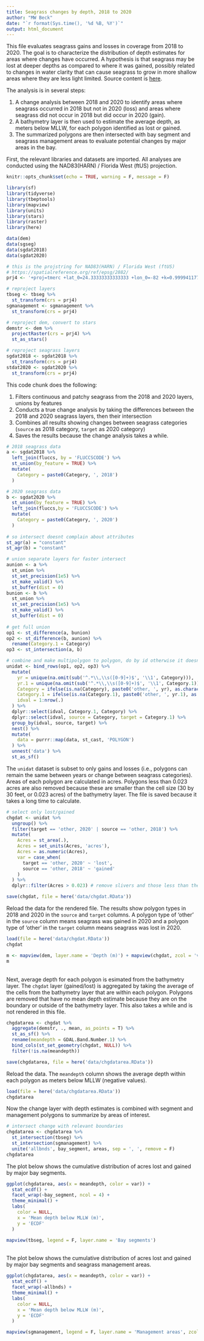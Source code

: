 ```yaml
---
title: Seagrass changes by depth, 2018 to 2020
author: "MW Beck"
date: "`r format(Sys.time(), '%d %B, %Y')`"
output: html_document
---
```


This file evaluates seagrass gains and losses in coverage from 2018 to 2020.  The goal is to characterize the distribution of depth estimates for areas where changes have occurred.  A hypothesis is that seagrass may be lost at deeper depths as compared to where it was gained, possibly related to changes in water clarity that can cause seagrass to grow in more shallow areas where they are less light limited. Source content is [here](https://github.com/tbep-tech/seagrass-analysis).

The analysis is in several steps:

1. A change analysis between 2018 and 2020 to identify areas where seagrass occurred in 2018 but not in 2020 (loss) and areas where seagrass did not occur in 2018 but did occur in 2020 (gain).  
1. A bathymetry layer is then used to estimate the average depth, as meters below MLLW, for each polygon identified as lost or gained.  
1. The summarized polygons are then intersected with bay segment and seagrass management areas to evaluate potential changes by major areas in the bay.  

First, the relevant libraries and datasets are imported.  All analyses are conducted using the NAD83(HARN) / Florida West (ftUS) projection. 

```r
knitr::opts_chunk$set(echo = TRUE, warning = F, message = F)

library(sf)
library(tidyverse)
library(tbeptools)
library(mapview)
library(units)
library(stars)
library(raster)
library(here)

data(dem)
data(sgseg)
data(sgdat2018)
data(sgdat2020)

# this is the projstring for NAD83(HARN) / Florida West (ftUS)
# https://spatialreference.org/ref/epsg/2882/
prj4 <- '+proj=tmerc +lat_0=24.33333333333333 +lon_0=-82 +k=0.999941177 +x_0=200000.0001016002 +y_0=0 +ellps=GRS80 +to_meter=0.3048006096012192 +no_defs'

# reproject layers
tbseg <- tbseg %>% 
  st_transform(crs = prj4)
sgmanagement <- sgmanagement %>% 
  st_transform(crs = prj4)

# reproject dem, convert to stars 
demstr <- dem %>% 
  projectRaster(crs = prj4) %>% 
  st_as_stars()

# reproject seagrass layers
sgdat2018 <- sgdat2018 %>% 
  st_transform(crs = prj4)
stdat2020 <- sgdat2020 %>% 
  st_transform(crs = prj4)
```

This code chunk does the following:

1. Filters continuous and patchy seagrass from the 2018 and 2020 layers, unions by features
1. Conducts a true change analysis by taking the differences between the 2018 and 2020 seagrass layers, then their intersection
1. Combines all results showing changes between seagrass categories (`source` as 2018 category, `target` as 2020 category)
1. Saves the results because the change analysis takes a while. 

```r
# 2018 seagrass data
a <- sgdat2018 %>% 
  left_join(fluccs, by = 'FLUCCSCODE') %>%
  st_union(by_feature = TRUE) %>%
  mutate(
    Category = paste0(Category, ', 2018')
  )

# 2020 seagrass data
b <- sgdat2020 %>% 
  st_union(by_feature = TRUE) %>%
  left_join(fluccs,by = 'FLUCCSCODE') %>% 
  mutate(
    Category = paste0(Category, ', 2020')
  )
  
# so intersect doesnt complain about attributes
st_agr(a) = "constant"
st_agr(b) = "constant"

# union separate layers for faster intersect
aunion <- a %>% 
  st_union %>% 
  st_set_precision(1e5) %>% 
  st_make_valid() %>% 
  st_buffer(dist = 0)
bunion <- b %>% 
  st_union %>% 
  st_set_precision(1e5) %>% 
  st_make_valid() %>% 
  st_buffer(dist = 0)
  
# get full union
op1 <- st_difference(a, bunion)
op2 <- st_difference(b, aunion) %>%
  rename(Category.1 = Category)
op3 <- st_intersection(a, b)

# combine and make multipolygon to polygon, do by id otherwise it doesn't work
unidat <- bind_rows(op1, op2, op3) %>%
  mutate(
    yr = unique(na.omit(sub('^.*\\,\\s([0-9]+)$', '\\1', Category))),
    yr.1 = unique(na.omit(sub('^.*\\,\\s([0-9]+)$', '\\1', Category.1))),
    Category = ifelse(is.na(Category), paste0('other, ', yr), as.character(Category)),
    Category.1 = ifelse(is.na(Category.1), paste0('other, ', yr.1), as.character(Category.1)),
    idval = 1:nrow(.)
  ) %>%
  dplyr::select(idval, Category.1, Category) %>%
  dplyr::select(idval, source = Category, target = Category.1) %>% 
  group_by(idval, source, target) %>% 
  nest() %>% 
  mutate(
    data = purrr::map(data, st_cast, 'POLYGON')
  ) %>% 
  unnest('data') %>% 
  st_as_sf()
```

The `unidat` dataset is subset to only gains and losses (i.e., polygons can remain the same between years or change between seagrass categories).  Areas of each polygon are calculated in acres. Polygons less than 0.023 acres are also removed because these are smaller than the cell size (30 by 30 feet, or 0.023 acres) of the bathymetry layer.  The file is saved because it takes a long time to calculate.

```r
# select only lost/gained
chgdat <- unidat %>% 
  ungroup() %>% 
  filter(target == 'other, 2020' | source == 'other, 2018') %>% 
  mutate(
    Acres = st_area(.), 
    Acres = set_units(Acres, 'acres'), 
    Acres = as.numeric(Acres), 
    var = case_when(
      target == 'other, 2020' ~ 'lost', 
      source == 'other, 2018' ~ 'gained'
    )
  ) %>% 
  dplyr::filter(Acres > 0.023) # remove slivers and those less than the pixel size (dem pixel size is about 30x30ft)

save(chgdat, file = here('data/chgdat.RData'))
```

Reload the data for the rendered file. The results show polygon types in 2018 and 2020 in the `source` and `target` columns.  A polygon type of 'other' in the `source` column means seagrass was gained in 2020 and a polygon type of 'other' in the `target` column means seagrass was lost in 2020.

```r
load(file = here('data/chgdat.RData'))
chgdat
```

```r
m <- mapview(dem, layer.name = 'Depth (m)') + mapview(chgdat, zcol = 'var', layer.name = 'Seagrass', col.regions = c("#F8766D", "#00BFC4"))
m
```

<br>
Next, average depth for each polygon is esimated from the bathymetry layer. The `chgdat` layer (gained/lost) is aggregated by taking the average of the cells from the bathymetry layer that are within each polygon.  Polygons are removed that have no mean depth estimate because they are on the boundary or outside of the bathymetry layer. This also takes a while and is not rendered in this file.

```r
chgdatarea <- chgdat %>% 
  aggregate(demstr, ., mean, as_points = T) %>% 
  st_as_sf() %>% 
  rename(meandepth = GDAL.Band.Number.1) %>% 
  bind_cols(st_set_geometry(chgdat, NULL)) %>% 
  filter(!is.na(meandepth))

save(chgdatarea, file = here('data/chgdatarea.RData'))
```

Reload the data.  The `meandepth` column shows the average depth within each polygon as meters below MLLW (negative values).

```r
load(file = here('data/chgdatarea.RData'))
chgdatarea
```

Now the change layer with depth estimates is combined with segment and management polygons to summarize by areas of interest. 

```r
# intersect change with relevant boundaries
chgdatarea <- chgdatarea %>% 
  st_intersection(tbseg) %>% 
  st_intersection(sgmanagement) %>% 
  unite('allbnds', bay_segment, areas, sep = ', ', remove = F)
chgdatarea
```

The plot below shows the cumulative distribution of acres lost and gained by major bay segments.

```r
ggplot(chgdatarea, aes(x = meandepth, color = var)) +
  stat_ecdf() +
  facet_wrap(~bay_segment, ncol = 4) +
  theme_minimal() +
  labs(
    color = NULL,
    x = 'Mean depth below MLLW (m)', 
    y = 'ECDF'
  )
```

```r
mapview(tbseg, legend = F, layer.name = 'Bay segments')
```
 
<br>
The plot below shows the cumulative distribution of acres lost and gained by major bay segments and seagrass management areas.

```r
ggplot(chgdatarea, aes(x = meandepth, color = var)) +
  stat_ecdf() +
  facet_wrap(~allbnds) +
  theme_minimal() +
  labs(
    color = NULL,
    x = 'Mean depth below MLLW (m)', 
    y = 'ECDF'
  )
```

```r
mapview(sgmanagement, legend = F, layer.name = 'Management areas', zcol = NULL)
```

